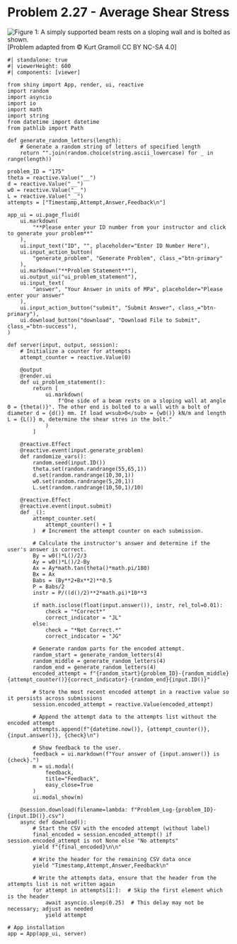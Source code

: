# Problem 2.27 - Average Shear Stress {.unnumbered}

![Figure 1: A simply supported beam rests on a sloping wall and is bolted as shown.](images/175.png){fig-alt="Picture of a simply supported beam of length L resting on a sloping wall of angle theta and bolted at the other wall with a bolt of diameter d. The beam is subjected to a triangular distributed load w."}
\[Problem adapted from © Kurt Gramoll CC BY NC-SA 4.0\]

```shinylive-python
#| standalone: true
#| viewerHeight: 600
#| components: [viewer]

from shiny import App, render, ui, reactive
import random
import asyncio
import io
import math
import string
from datetime import datetime
from pathlib import Path

def generate_random_letters(length):
    # Generate a random string of letters of specified length
    return "".join(random.choice(string.ascii_lowercase) for _ in range(length))

problem_ID = "175"
theta = reactive.Value("__")
d = reactive.Value("__")
w0 = reactive.Value("__")
L = reactive.Value("__")
attempts = ["Timestamp,Attempt,Answer,Feedback\n"]

app_ui = ui.page_fluid(
    ui.markdown(
        "**Please enter your ID number from your instructor and click to generate your problem**"
    ),
    ui.input_text("ID", "", placeholder="Enter ID Number Here"),
    ui.input_action_button(
        "generate_problem", "Generate Problem", class_="btn-primary"
    ),
    ui.markdown("**Problem Statement**"),
    ui.output_ui("ui_problem_statement"),
    ui.input_text(
        "answer", "Your Answer in units of MPa", placeholder="Please enter your answer"
    ),
    ui.input_action_button("submit", "Submit Answer", class_="btn-primary"),
    ui.download_button("download", "Download File to Submit", class_="btn-success"),
)

def server(input, output, session):
    # Initialize a counter for attempts
    attempt_counter = reactive.Value(0)

    @output
    @render.ui
    def ui_problem_statement():
        return [
            ui.markdown(
                f"One side of a beam rests on a sloping wall at angle Θ = {theta()}°. The other end is bolted to a wall with a bolt of diameter d = {d()} mm. If load w<sub>0</sub> = {w0()} kN/m and length L = {L()} m, determine the shear stres in the bolt."
            )
        ]

    @reactive.Effect
    @reactive.event(input.generate_problem)
    def randomize_vars():
        random.seed(input.ID())
        theta.set(random.randrange(55,65,1))
        d.set(random.randrange(10,30,1))
        w0.set(random.randrange(5,20,1))
        L.set(random.randrange(10,50,1)/10)
        
    @reactive.Effect
    @reactive.event(input.submit)
    def _():
        attempt_counter.set(
            attempt_counter() + 1
        )  # Increment the attempt counter on each submission.

        # Calculate the instructor's answer and determine if the user's answer is correct.
        By = w0()*L()/2/3
        Ay = w0()*L()/2-By
        Ax = Ay*math.tan(theta()*math.pi/180)
        Bx = Ax
        Babs = (By**2+Bx**2)**0.5
        P = Babs/2
        instr = P/((d()/2)**2*math.pi)*10**3

        if math.isclose(float(input.answer()), instr, rel_tol=0.01):
            check = "*Correct*"
            correct_indicator = "JL"
        else:
            check = "*Not Correct.*"
            correct_indicator = "JG"

        # Generate random parts for the encoded attempt.
        random_start = generate_random_letters(4)
        random_middle = generate_random_letters(4)
        random_end = generate_random_letters(4)
        encoded_attempt = f"{random_start}{problem_ID}-{random_middle}{attempt_counter()}{correct_indicator}-{random_end}{input.ID()}"

        # Store the most recent encoded attempt in a reactive value so it persists across submissions
        session.encoded_attempt = reactive.Value(encoded_attempt)

        # Append the attempt data to the attempts list without the encoded attempt
        attempts.append(f"{datetime.now()}, {attempt_counter()}, {input.answer()}, {check}\n")

        # Show feedback to the user.
        feedback = ui.markdown(f"Your answer of {input.answer()} is {check}.")
        m = ui.modal(
            feedback,
            title="Feedback",
            easy_close=True
        )
        ui.modal_show(m)

    @session.download(filename=lambda: f"Problem_Log-{problem_ID}-{input.ID()}.csv")
    async def download():
        # Start the CSV with the encoded attempt (without label)
        final_encoded = session.encoded_attempt() if session.encoded_attempt is not None else "No attempts"
        yield f"{final_encoded}\n\n"
        
        # Write the header for the remaining CSV data once
        yield "Timestamp,Attempt,Answer,Feedback\n"
        
        # Write the attempts data, ensure that the header from the attempts list is not written again
        for attempt in attempts[1:]:  # Skip the first element which is the header
            await asyncio.sleep(0.25)  # This delay may not be necessary; adjust as needed
            yield attempt

# App installation
app = App(app_ui, server)
```
